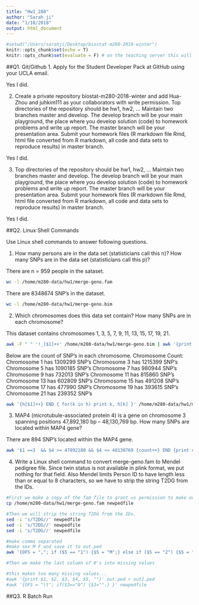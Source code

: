 ```yaml
---
title: "Hw1_280"
author: "Sarah ji"
date: "1/18/2018"
output: html_document
---
```


```r
#setwd("/Users/sarahji/Desktop/biostat-m280-2018-winter")
knitr::opts_chunk$set(echo = T)
knitr::opts_chunk$set(evaluate = F) # on the teaching server this will be true since i have the files there
```

##Q1. Git/Github
1. Apply for the Student Developer Pack at GitHub using your UCLA email.

Yes I did.

2. Create a private repository biostat-m280-2018-winter and add Hua-Zhou and juhkim111 as your collaborators with write permission. Top directories of the repository should be hw1, hw2, … Maintain two branches master and develop. The develop branch will be your main playground, the place where you develop solution (code) to homework problems and write up report. The master branch will be your presentation area. Submit your homework files (R markdown file Rmd, html file converted from R markdown, all code and data sets to reproduce results) in master branch.

Yes I did.

3. Top directories of the repository should be hw1, hw2, … Maintain two branches master and develop. The develop branch will be your main playground, the place where you develop solution (code) to homework problems and write up report. The master branch will be your presentation area. Submit your homework files (R markdown file Rmd, html file converted from R markdown, all code and data sets to reproduce results) in master branch.

Yes I did.

##Q2. Linux Shell Commands

Use Linux shell commands to answer following questions.

1. How many persons are in the data set (statisticians call this n)? How many SNPs are in the data set (statisticians call this p)?

There are n = 959 people in the sataset. 

```bash
wc -l /home/m280-data/hw1/merge-geno.fam
```

There are 8348674 SNP's in the dataset.

```bash
wc -l /home/m280-data/hw1/merge-geno.bim
```


2. Which chromosomes does this data set contain? How many SNPs are in each chromosome?

This dataset contains chromosomes 1, 3, 5, 7, 9, 11, 13, 15, 17, 19, 21.


```bash
awk -F " " '!_[$1]++' /home/m280-data/hw1/merge-geno.bim | awk '{print $1}'
```

Below are the count of SNP's in each chromosome.
Chromosome Count:
Chromosome 1 has 1309299 SNP's
Chromosome 3 has 1215399 SNP's
Chromosome 5 has 1090185 SNP's
Chromosome 7 has 980944 SNP's
Chromosome 9 has 732013 SNP's
Chromosome 11 has 815860 SNP's
Chromosome 13 has 602809 SNP's
Chromosome 15 has 491208 SNP's
Chromosome 17 has 477990 SNP's
Chromosome 19 has 393615 SNP's
Chromosome 21 has 239352 SNP's

```bash
awk '{h[$1]++} END { for(k in h) print k, h[k] }' /home/m280-data/hw1/merge-geno.bim | sort -n

```

3. MAP4 (microtubule-associated protein 4) is a gene on chromosome 3 spanning positions 47,892,180 bp – 48,130,769 bp. How many SNPs are located within MAP4 gene?

There are 894 SNP's located within the MAP4 gene.

```bash
awk '$1 ==3  && $4 >= 47892180 && $4 <= 48130769 {count++} END {print count}' /home/m280-data/hw1/merge-geno.bim
```

4. Write a Linux shell command to convert merge-geno.fam to Mendel pedigree file. Since twin status is not available in plink format, we put nothing for that field. Also Mendel limits Person ID to have length less than or equal to 8 characters, so we have to strip the string T2DG from the IDs. 

```bash
#First we make a copy of the fam file to grant us permission to make edits!
cp /home/m280-data/hw1/merge-geno.fam newpedfile

#Then we will strip the string T2DG from the IDs.
sed -i 's/T2DG//' newpedfile
sed -i 's/T2DG//' newpedfile
sed -i 's/T2DG//' newpedfile

#make comma separated 
#make sex M F and save it to out.ped
awk '{OFS = ","; if ($5 == "1") {$5 = "M";} else if ($5 == "2") {$5 = "F";} else {$5 = "0";} print;}' newpedfile > out.ped 

#Then we make the last column of 0's into missing values

#this makes too many missing values...
#awk '{print $1, $2, $3, $4, $5, ""}' out.ped > out2.ped
#awk '{OFS = "\t"; if($3=="0") {$3="";} }' newpedfile


```

##Q3. R Batch Run
